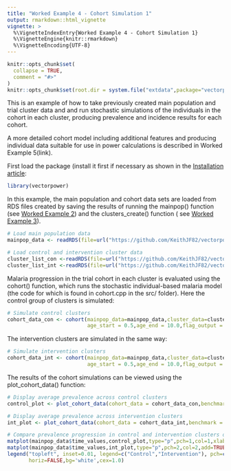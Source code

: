 ```yaml
---
title: "Worked Example 4 - Cohort Simulation 1"
output: rmarkdown::html_vignette
vignette: >
  %\VignetteIndexEntry{Worked Example 4 - Cohort Simulation 1}
  %\VignetteEngine{knitr::rmarkdown}
  %\VignetteEncoding{UTF-8}
---
```


```r
knitr::opts_chunk$set(
  collapse = TRUE,
  comment = "#>"
)
knitr::opts_chunk$set(root.dir = system.file("extdata",package="vectorpower"))
```

This is an example of how to take previously created main population and trial cluster data and and run stochastic simulations of the individuals in the cohort in each cluster, producing prevalence and incidence results for each cohort.

A more detailed cohort model including additional features and producing individual data suitable for use in power calculations is described in Worked Example 5(link).

First load the package (install it first if necessary as shown in the [Installation article](https://keithjf82.github.io/vectorpower/articles/B_installation.html):

```r
library(vectorpower)
```

In this example, the main population and cohort data sets are loaded from RDS files created by saving the results of running the mainpop() function (see [Worked Example 2](https://keithjf82.github.io/vectorpower/articles/D_worked_example02.html)) and the clusters_create() function ( see [Worked Example 3](https://keithjf82.github.io/vectorpower/articles/E_worked_example03.html)).

```r
# Load main population data
mainpop_data <- readRDS(file=url("https://github.com/KeithJF82/vectorpower/raw/master/inst/extdata/mainpop_data.Rds"))

# Load control and intervention cluster data
cluster_list_con <-readRDS(file=url("https://github.com/KeithJF82/vectorpower/raw/master/inst/extdata/cluster_list_con.Rds"))
cluster_list_int <-readRDS(file=url("https://github.com/KeithJF82/vectorpower/raw/master/inst/extdata/cluster_list_int.Rds"))
```

Malaria progression in the trial cohort in each cluster is evaluated using the cohort() function, which runs the stochastic individual-based malaria model (the code for which is found in cohort.cpp in the src/ folder). Here the control group of clusters is simulated:

```r
# Simulate control clusters
cohort_data_con <- cohort(mainpop_data=mainpop_data,cluster_data=cluster_list_con,prop_T_c = 0.9,n_patients = 100,
                          age_start = 0.5,age_end = 10.0,flag_output = 0)
```

The intervention clusters are simulated in the same way:

```r
# Simulate intervention clusters
cohort_data_int <- cohort(mainpop_data=mainpop_data,cluster_data=cluster_list_int,prop_T_c = 0.9,n_patients = 100,
                          age_start = 0.5,age_end = 10.0,flag_output = 0)
```

The results of the cohort simulations can be viewed using the plot_cohort_data() function:

```r
# Display average prevalence across control clusters
control_plot <- plot_cohort_data(cohort_data = cohort_data_con,benchmark = "slide_prev",flag_output=2)
```
```r
# Display average prevalence across intervention clusters
int_plot <- plot_cohort_data(cohort_data = cohort_data_int,benchmark = "slide_prev",flag_output=2)
```
```r
# Compare prevalence progression in control and intervention clusters on same set of axes
matplot(mainpop_data$time_values,control_plot,type="p",pch=1,col=1,xlab="time (days)",ylab="Average prevalence")
matplot(mainpop_data$time_values,int_plot,type="p",pch=2,col=2,add=TRUE)
legend("topleft", inset=0.01, legend=c("Control","Intervention"), pch=c(1:2),col=c(1:2),
       horiz=FALSE,bg='white',cex=1.0)
```
